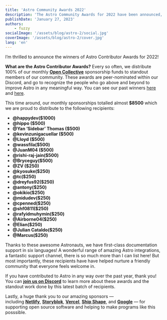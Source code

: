 ```yaml
---
title: 'Astro Community Awards 2022'
description: 'The Astro Community Awards for 2022 have been announced, Nominated by the community to reward those Astronauts who go above and beyond the past year, read to find out who received a share of the $8500 Open Collective funding'
publishDate: 'January 27, 2023'
authors:
    - fuzzy
socialImage: '/assets/blog/astro-2/social.jpg'
coverImage: '/assets/blog/astro-2/cover.jpg'
lang: 'en'
---
```


I’m thrilled to announce the winners of Astro Contributor Awards for 2022!

**What are the Astro Contributor Awards?** Every so often, we distribute 100% of our monthly **[Open Collective](https://opencollective.com/astrodotbuild)** sponsorship funds to standout members of our community. These awards are peer-nominated within our Discord, and go to recognize the people who go above and beyond to improve Astro in any meaningful way. You can see our past winners [here](/blog/contributor-awards-4/) and [here](/blog/community-day/).

This time around, our monthly sponsorships totalled almost **$8500** which we are proud to distribute to the following recipients:

- **@happydev($1000)**
- **@hippo ($500)**
- **@Yan ‘Sidebar’ Thomas ($500)**
- **@kevinzunigacuellar ($500)**
- **@Lloyd ($500)**
- **@wassfila($500)**
- **@JuanM04 ($500)**
- **@rishi-raj-jain($500)**
- **@Bryceguy($500)**
- **@ZV ($250)**
- **@kyosuke($250)**
- **@tc($250)**
- **@dreyfus92($250)**
- **@antony($250)**
- **@okikio($250)**
- **@midudev($250)**
- **@cpenned($250)**
- **@shf0811($250)**
- **@rafyidmuhymin($250)**
- **@Airborne04($250)**
- **@Elian($250)**
- **@Julian Cataldo($250)**
- **@Marcus($250)**

Thanks to these awesome Astronauts, we have first-class documentation support in six languages! A wonderful range of amazing Astro integrations, a fantastic support channel, there is so much more than I can list here! But most importantly, these recipients have have helped nurture a friendly community that everyone feels welcome in.

If you have contributed to Astro in any way over the past year, thank you! You can **[join us on Discord](https://astro.build/chat)** to learn more about these awards and the standout work done by this latest batch of recipients.

Lastly, a huge thank you to our amazing sponsors — including **[Netlify](https://www.netlify.com/)**, **[Storyblok](https://storyblok.com/)**, **[Vercel](https://vercel.com/)**, **[Ship Shape](https://shipshape.io/)**, and **[Google](http://google.com/)** — for supporting open source software and helping to make programs like this posssible.
